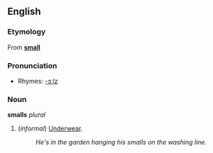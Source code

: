 ==English==
===Etymology===
From '''[[small]]'''

===Pronunciation===
*Rhymes: [[Rhymes:English:-ɔːlz|-ɔːlz]]

===Noun===
'''smalls''' ''plural''

#(''informal'') [[Underwear]].
#:''He's in the garden hanging his smalls on the washing line.''